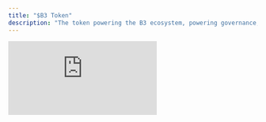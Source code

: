 ```yaml
---
title: "$B3 Token"
description: "The token powering the B3 ecosystem, powering governance, staking, and value across the entire network."
---
```


<iframe className="aspect-video rounded-xl" src="https://customer-gg6qs7nm5ue94t64.cloudflarestream.com/e786dd29bf71278be8f394fe16276f5e/iframe?muted=true&loop=true&autoplay=true&poster=https%3A%2F%2Fcustomer-gg6qs7nm5ue94t64.cloudflarestream.com%2Fe786dd29bf71278be8f394fe16276f5e%2Fthumbnails%2Fthumbnail.jpg%3Ftime%3D%26height%3D600" title="$B3 Tokenomics" frameBorder="0" allow="accelerometer; autoplay; clipboard-write; encrypted-media; gyroscope; picture-in-picture" allowFullScreen />

<CodeGroup>

```text Contract Address
0xB3B32F9f8827D4634fE7d973Fa1034Ec9fdDB3B3
```

</CodeGroup>

Copy this address to add \$B3 to your wallet or trade on DEXs.

[View on B3 Explorer](https://explorer.b3.fun/b3-token)



## What is \$B3?

**\$B3** is the utility token that powers the entire B3 ecosystem. As the foundational token for a horizontally scaling multichain network, B3 enables governance, staking, and value across appchains and applications built on B3.

<img
  src="/images/open-app-layer.png"
  alt="B3 Token"
  height="400"
  className="rounded-xl"
  title=""
/>

## A portfolio of fun

B3 is not just blockchain infrastructure.  We are constantly building fun, mass-scale potential onchain consumer experiences - all with the goal of creating value for **\$B3 holders.**

<iframe className="aspect-video rounded-xl mb-6" src="https://customer-gg6qs7nm5ue94t64.cloudflarestream.com/3e0d15d4ca0dbdabeaabeee13b4396da/iframe?muted=true&loop=true&autoplay=true&poster=https%3A%2F%2Fcustomer-gg6qs7nm5ue94t64.cloudflarestream.com%2F3e0d15d4ca0dbdabeaabeee13b4396da%2Fthumbnails%2Fthumbnail.jpg%3Ftime%3D%26height%3D600" title="$B3 Portfolio" frameBorder="0" allow="accelerometer; autoplay; clipboard-write; encrypted-media; gyroscope; picture-in-picture" allowFullScreen />

<CardGroup cols={2}>
  <Card href="https://anyspend.b3.fun">
    <img
      src="/images/anyspend-logo-white.svg"
      className="w-full bg-black aspect-video object-contain rounded-2xl mb-4"
      style={{ padding: '64px', aspectRatio: '16/9' }}
    />

    Cross-chain payments & onramp.
  </Card>
  <Card href="/protocol/staking-b3">
    <img
      src="/images/b3-logo-blue-coin.avif"
      className="w-full bg-black aspect-video object-contain rounded-2xl mb-4"
      style={{ padding: '32px', aspectRatio: '16/9' }}
    />

    Stake to win.
  </Card>
  <Card href="/basement/introduction">
    <img
      src="/images/basement-logo-purple.svg"
      className="w-full bg-black aspect-video object-contain rounded-2xl mb-4"
      style={{ padding: '60px', aspectRatio: '16/9' }}
    />

    The hyper-casual onchain gaming platform.
  </Card>
  <Card href="/sdk/introduction">
    <img
      src="/images/cursor.png"
      className="w-full bg-black aspect-video object-contain rounded-2xl mb-4"
      style={{ padding: '48px', aspectRatio: '16/9' }}
    />

    SDKs for bonding tokens, wagering & more.
  </Card>
</CardGroup>

### Where to buy \$B3 tokens

<CardGroup cols={3}>
  <Card title="Coinbase" horizontal href="https://www.coinbase.com/price/b3-base">
    <img
      src="/images/coinbase-logo.svg"
      className="w-full bg-black aspect-video object-contain rounded-lg p-2 my-3"
    />

    Buy \$B3 on Coinbase
  </Card>
  <Card title="Bybit" horizontal href="https://www.bybit.com/en/trade/spot/B3/USDT">
    <img
      src="/images/bybit-logo.svg"
      className="w-full bg-black aspect-video object-contain rounded-lg p-2 my-3"
    />

    Trade \$B3 on Bybit
  </Card>
  <Card title="Gate.io" horizontal href="https://www.gate.io/trade/B3_USDT">
    <img
      src="/images/gateio-logo.svg"
      className="w-full bg-black aspect-video object-contain rounded-lg p-2 my-3"
    />

    Purchase \$B3 on Gate.io
  </Card>
  <Card title="KuCoin" horizontal href="https://trade.kucoin.com/B3-USDT?utm_source=community_partner_info">
    <img
      src="/images/kucoin-logo.avif"
      className="w-full bg-black aspect-video object-contain rounded-lg p-2 my-3"
    />

    Get \$B3 on KuCoin
  </Card>
  <Card title="MEXC" horizontal href="https://www.mexc.com/exchange/B3_USDT">
    <img
      src="/images/mexc-logo.svg"
      className="w-full bg-black aspect-video object-contain rounded-lg p-2 my-3"
    />

    Trade \$B3 on MEXC
  </Card>
  <Card title="Aerodrome" horizontal href="https://aerodrome.finance/swap?from=eth&to=0xb3b32f9f8827d4634fe7d973fa1034ec9fddb3b3&chain0=8453&chain1=8453">
    <img
      src="/images/aerodrome-logo.svg"
      className="w-full bg-black aspect-video object-contain rounded-lg p-2 my-3"
    />

    Swap \$B3 on Aerodrome
  </Card>
  <Card title="AlienBase" horizontal href="https://app.alienbase.xyz/?outputCurrency=0xB3B32F9f8827D4634fE7d973Fa1034Ec9fddb3B3&chainId=8453">
    <img
      src="/images/alienbase-logo.svg"
      className="w-full bg-black aspect-video object-contain rounded-lg p-2 my-3"
    />

    Trade \$B3 on AlienBase
  </Card>
</CardGroup>
